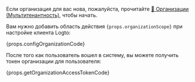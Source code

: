 Если организация для вас нова, пожалуйста, прочитайте [🏢 Организации (Мультитенантность)](/organizations), чтобы начать.

Вам нужно добавить область действия <code>{props.organizationScope}</code> при настройке клиента Logto:

{props.configOrganizationCode}

После того как пользователь вошел в систему, вы можете получить токен организации для пользователя:

{props.getOrganizationAccessTokenCode}
